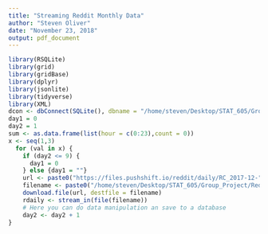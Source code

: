 ```yaml
---
title: "Streaming Reddit Monthly Data"
author: "Steven Oliver"
date: "November 23, 2018"
output: pdf_document
---
```


```r
library(RSQLite)
library(grid)
library(gridBase)
library(dplyr)
library(jsonlite)
library(tidyverse)
library(XML)
dcon <- dbConnect(SQLite(), dbname = "/home/steven/Desktop/STAT_605/Group_Project/reddit_db.db")
day1 = 0
day2 = 1
sum <- as.data.frame(list(hour = c(0:23),count = 0))
x <- seq(1,3)
  for (val in x) {
    if (day2 <= 9) {
      day1 = 0
    } else {day1 = ""}
    url <- paste0("https://files.pushshift.io/reddit/daily/RC_2017-12-",day1,day2,".xz")
    filename <- paste0("/home/steven/Desktop/STAT_605/Group_Project/Reddit/RC_2017-12-",day1,day2,".xz")
    download.file(url, destfile = filename)
    rdaily <- stream_in(file(filename))
    # Here you can do data manipulation an save to a database
    day2 <- day2 + 1
}
```
